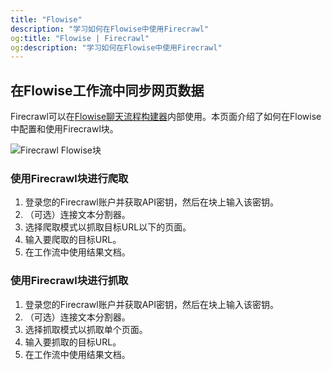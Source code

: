 ```yaml
---
title: "Flowise"
description: "学习如何在Flowise中使用Firecrawl"
og:title: "Flowise | Firecrawl"
og:description: "学习如何在Flowise中使用Firecrawl"
---
```


## 在Flowise工作流中同步网页数据

Firecrawl可以在[Flowise聊天流程构建器](https://flowiseai.com/)内部使用。本页面介绍了如何在Flowise中配置和使用Firecrawl块。

<img
  className="block"
  src="/images/fc_flowise_block.png"
  alt="Firecrawl Flowise块"
/>

### 使用Firecrawl块进行爬取

1. 登录您的Firecrawl账户并获取API密钥，然后在块上输入该密钥。
2. （可选）连接文本分割器。
3. 选择爬取模式以抓取目标URL以下的页面。
4. 输入要爬取的目标URL。
5. 在工作流中使用结果文档。

### 使用Firecrawl块进行抓取

1. 登录您的Firecrawl账户并获取API密钥，然后在块上输入该密钥。
2. （可选）连接文本分割器。
3. 选择抓取模式以抓取单个页面。
4. 输入要抓取的目标URL。
5. 在工作流中使用结果文档。